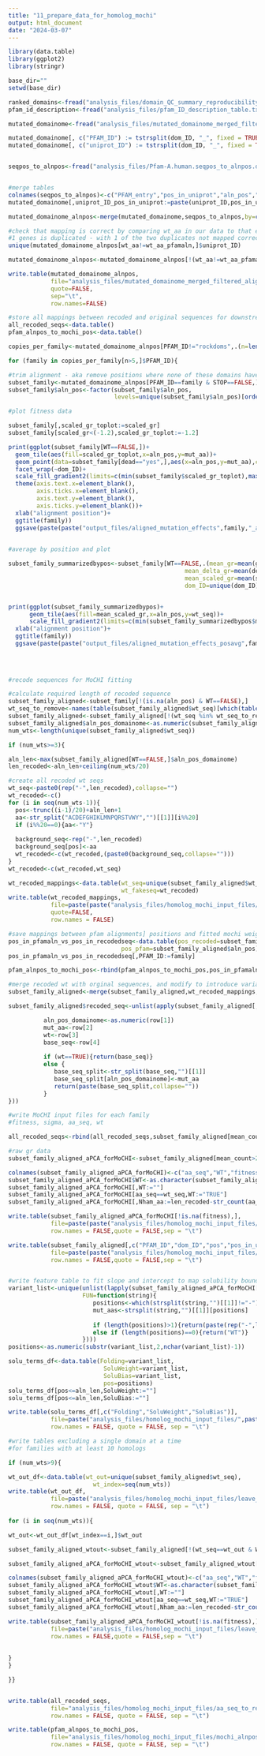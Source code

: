 ```yaml
---
title: "11_prepare_data_for_homolog_mochi"
output: html_document
date: "2024-03-07"
---
```


```r

library(data.table)
library(ggplot2)
library(stringr)

base_dir=""
setwd(base_dir)

ranked_domains<-fread("analysis_files/domain_QC_summary_reproducibility_ranked.txt")
pfam_id_description<-fread("analysis_files/pfam_ID_description_table.txt")

```



```r

mutated_domainome<-fread("analysis_files/mutated_domainome_merged_filtered.txt") 

mutated_domainome[, c("PFAM_ID") := tstrsplit(dom_ID, "_", fixed = TRUE)[2]]
mutated_domainome[, c("uniprot_ID") := tstrsplit(dom_ID, "_", fixed = TRUE)[1]]


seqpos_to_alnpos<-fread("analysis_files/Pfam-A.human.seqpos_to_alnpos.domainomegenes")


#merge tables
colnames(seqpos_to_alnpos)<-c("PFAM_entry","pos_in_uniprot","aln_pos","wt_aa_pfamaln","Gene_ID","uniprot_ID","PFAM_ID","PFAM_ID.n","uniprot_ID_pos_in_uniprot")
mutated_domainome[,uniprot_ID_pos_in_uniprot:=paste(uniprot_ID,pos_in_uniprot,sep="_")]

mutated_domainome_alnpos<-merge(mutated_domainome,seqpos_to_alnpos,by=c("uniprot_ID_pos_in_uniprot","PFAM_ID","uniprot_ID"),all.x=TRUE)

#check that mapping is correct by comparing wt_aa in our data to that extracted from PFAM alignments
#1 genes is duplicated - with 1 of the two duplicates not mapped correctly - remove
unique(mutated_domainome_alnpos[wt_aa!=wt_aa_pfamaln,]$uniprot_ID)

mutated_domainome_alnpos<-mutated_domainome_alnpos[!(wt_aa!=wt_aa_pfamaln & WT==FALSE),]

write.table(mutated_domainome_alnpos,
            file="analysis_files/mutated_domainome_merged_filtered_alignmentpos.txt",
            quote=FALSE,
            sep="\t",
            row.names=FALSE)

```

```r

#store all mappings between recoded and original sequences for downstream analysis
all_recoded_seqs<-data.table()
pfam_alnpos_to_mochi_pos<-data.table()

copies_per_family<-mutated_domainome_alnpos[PFAM_ID!="rockdoms",.(n=length(unique(dom_ID))),by="PFAM_ID"]

for (family in copies_per_family[n>5,]$PFAM_ID){

#trim alignment - aka remove positions where none of these domains have representation
subset_family<-mutated_domainome_alnpos[PFAM_ID==family & STOP==FALSE,]
subset_family$aln_pos<-factor(subset_family$aln_pos,
                              levels=unique(subset_family$aln_pos)[order(unique(subset_family$aln_pos))])

#plot fitness data

subset_family[,scaled_gr_toplot:=scaled_gr]
subset_family[scaled_gr<(-1.2),scaled_gr_toplot:=-1.2]

print(ggplot(subset_family[WT==FALSE,])+
  geom_tile(aes(fill=scaled_gr_toplot,x=aln_pos,y=mut_aa))+
  geom_point(data=subset_family[dead=="yes",],aes(x=aln_pos,y=mut_aa),col="red")+
  facet_wrap(~dom_ID)+
  scale_fill_gradient2(limits=c(min(subset_family$scaled_gr_toplot),max(subset_family$scaled_gr_toplot)),low="red",mid="white",high="blue",midpoint = 0)+
  theme(axis.text.x=element_blank(), 
        axis.ticks.x=element_blank(), 
        axis.text.y=element_blank(),  
        axis.ticks.y=element_blank())+
  xlab("alignment position")+
  ggtitle(family))
  ggsave(paste(paste("output_files/aligned_mutation_effects",family,"_aligned_scaled_gr.pdf",sep="")),limitsize = FALSE)
 

#average by position and plot 

subset_family_summarizedbypos<-subset_family[WT==FALSE,.(mean_gr=mean(growthrate,na.rm = TRUE),
                                                  mean_delta_gr=mean(delta_gr,na.rm = TRUE),
                                                  mean_scaled_gr=mean(scaled_gr,na.rm = TRUE),
                                                  dom_ID=unique(dom_ID)),by=c("wt_seq","aln_pos")]


print(ggplot(subset_family_summarizedbypos)+
      geom_tile(aes(fill=mean_scaled_gr,x=aln_pos,y=wt_seq))+
      scale_fill_gradient2(limits=c(min(subset_family_summarizedbypos$mean_scaled_gr),max(subset_family_summarizedbypos$mean_scaled_gr)),low="red",mid="white",high="blue",midpoint = 0)+
  xlab("alignment position")+
  ggtitle(family))
  ggsave(paste(paste("output_files/aligned_mutation_effects_posavg",family,sep="_"),"pdf",sep = "."),limitsize = FALSE)

  
  
   
#recode sequences for MoCHI fitting

#calculate required length of recoded sequence
subset_family_aligned<-subset_family[!(is.na(aln_pos) & WT==FALSE),]
wt_seq_to_remove<-names(table(subset_family_aligned$wt_seq)[which(table(subset_family_aligned$wt_seq)==1)])
subset_family_aligned<-subset_family_aligned[!(wt_seq %in% wt_seq_to_remove),]
subset_family_aligned$aln_pos_domainome<-as.numeric(subset_family_aligned$aln_pos)
num_wts<-length(unique(subset_family_aligned$wt_seq))

if (num_wts>=3){

aln_len<-max(subset_family_aligned[WT==FALSE,]$aln_pos_domainome)
len_recoded<-aln_len+ceiling(num_wts/20)

#create all recoded wt seqs
wt_seq<-paste0(rep("-",len_recoded),collapse="")
wt_recoded<-c()
for (i in seq(num_wts-1)){
  pos<-trunc((i-1)/20)+aln_len+1
  aa<-str_split("ACDEFGHIKLMNPQRSTVWY","")[[1]][i%%20]
  if (i%%20==0){aa<-"Y"}
  
  background_seq<-rep("-",len_recoded)
  background_seq[pos]<-aa
  wt_recoded<-c(wt_recoded,(paste0(background_seq,collapse="")))
}
wt_recoded<-c(wt_recoded,wt_seq) 

wt_recoded_mappings<-data.table(wt_seq=unique(subset_family_aligned$wt_seq),
                                wt_fakeseq=wt_recoded)
write.table(wt_recoded_mappings,
            file=paste(paste("analysis_files/homolog_mochi_input_files/wt_weight_mappings",family,sep="_"),"txt",sep="."),
            quote=FALSE,
            row.names = FALSE)

#save mappings between pfam alignments] positions and fitted mochi weight positions
pos_in_pfamaln_vs_pos_in_recodedseq<-data.table(pos_recoded=subset_family_aligned$aln_pos_domainome,
                                pos_pfam=subset_family_aligned$aln_pos)
pos_in_pfamaln_vs_pos_in_recodedseq[,PFAM_ID:=family]

pfam_alnpos_to_mochi_pos<-rbind(pfam_alnpos_to_mochi_pos,pos_in_pfamaln_vs_pos_in_recodedseq)

#merge recoded wt with orginal sequences, and modify to introduce variants at aln positions
subset_family_aligned<-merge(subset_family_aligned,wt_recoded_mappings,by="wt_seq")

subset_family_aligned$recoded_seq<-unlist(apply(subset_family_aligned[,c("aln_pos_domainome","mut_aa","WT","wt_fakeseq")],MARGIN=1,FUN = function(row){

          aln_pos_domainome<-as.numeric(row[1])
          mut_aa<-row[2]
          wt<-row[3]
          base_seq<-row[4]
                                     
          if (wt==TRUE){return(base_seq)}
          else {
             base_seq_split<-str_split(base_seq,"")[[1]]
             base_seq_split[aln_pos_domainome]<-mut_aa
             return(paste(base_seq_split,collapse=""))
          }
}))

#write MoCHI input files for each family
#fitness, sigma, aa_seq, wt

all_recoded_seqs<-rbind(all_recoded_seqs,subset_family_aligned[mean_count>29,c("aa_seq","recoded_seq","dom_ID","PFAM_ID","wt_seq")])

#raw gr data
subset_family_aligned_aPCA_forMoCHI<-subset_family_aligned[mean_count>29,c("recoded_seq","WT","growthrate","growthrate_sigma")]

colnames(subset_family_aligned_aPCA_forMoCHI)<-c("aa_seq","WT","fitness","sigma")
subset_family_aligned_aPCA_forMoCHI$WT<-as.character(subset_family_aligned_aPCA_forMoCHI$WT)
subset_family_aligned_aPCA_forMoCHI[,WT:=""]
subset_family_aligned_aPCA_forMoCHI[aa_seq==wt_seq,WT:="TRUE"]
subset_family_aligned_aPCA_forMoCHI[,Nham_aa:=len_recoded-str_count(aa_seq,"-")]

write.table(subset_family_aligned_aPCA_forMoCHI[!is.na(fitness),],
            file=paste(paste("analysis_files/homolog_mochi_input_files/",family,sep=""),"aPCA_fitness_forMoCHI.txt",sep="_"),
            row.names = FALSE,quote = FALSE,sep = "\t")

write.table(subset_family_aligned[,c("PFAM_ID","dom_ID","pos","pos_in_uniprot.x","aln_pos_domainome","aln_pos")],
            file=paste(paste("analysis_files/homolog_mochi_input_files/",family,sep=""),"mochi_pos_to_PFAM_aln_pos.txt",sep="_"),
            row.names = FALSE,quote = FALSE,sep = "\t")


#write feature table to fit slope and intercept to map solubility boundaries to folding
variant_list<-unique(unlist(lapply(subset_family_aligned_aPCA_forMoCHI[!is.na(fitness),]$aa_seq,
                     FUN=function(string){
                        positions<-which(strsplit(string,"")[[1]]!="-")
                        mut_aas<-strsplit(string,"")[[1]][positions]
                        
                        if (length(positions)>1){return(paste(rep("-",length(positions)),positions,mut_aas,sep=""))}
                        else if (length(positions)==0){return("WT")}
                     })))
positions<-as.numeric(substr(variant_list,2,nchar(variant_list)-1))

solu_terms_df<-data.table(Folding=variant_list,
                           SoluWeight=variant_list,
                           SoluBias=variant_list,
                           pos=positions)
solu_terms_df[pos<=aln_len,SoluWeight:=""]
solu_terms_df[pos<=aln_len,SoluBias:=""]

write.table(solu_terms_df[,c("Folding","SoluWeight","SoluBias")],
            file=paste("analysis_files/homolog_mochi_input_files/",paste(family,"features_solu.txt",sep="_"),sep=""),
            row.names = FALSE, quote = FALSE, sep = "\t")

#write tables excluding a single domain at a time
#for families with at least 10 homologs

if (num_wts>9){

wt_out_df<-data.table(wt_out=unique(subset_family_aligned$wt_seq),
                        wt_index=seq(num_wts))
write.table(wt_out_df,
            file=paste("analysis_files/homolog_mochi_input_files/leave_one_out/",paste(family,"left_out_domains_indices.txt",sep="_"),sep=""),
            row.names = FALSE, quote = FALSE, sep = "\t")
  
for (i in seq(num_wts)){

wt_out<-wt_out_df[wt_index==i,]$wt_out

subset_family_aligned_wtout<-subset_family_aligned[!(wt_seq==wt_out & WT==FALSE),]

subset_family_aligned_aPCA_forMoCHI_wtout<-subset_family_aligned_wtout[mean_count>29,c("recoded_seq","WT","growthrate","growthrate_sigma")]  

colnames(subset_family_aligned_aPCA_forMoCHI_wtout)<-c("aa_seq","WT","fitness","sigma")
subset_family_aligned_aPCA_forMoCHI_wtout$WT<-as.character(subset_family_aligned_aPCA_forMoCHI_wtout$WT)
subset_family_aligned_aPCA_forMoCHI_wtout[,WT:=""]
subset_family_aligned_aPCA_forMoCHI_wtout[aa_seq==wt_seq,WT:="TRUE"]
subset_family_aligned_aPCA_forMoCHI_wtout[,Nham_aa:=len_recoded-str_count(aa_seq,"-")]

write.table(subset_family_aligned_aPCA_forMoCHI_wtout[!is.na(fitness),],
            file=paste("analysis_files/homolog_mochi_input_files/leave_one_out/",family,"_",i,"_aPCA_fitness_forMoCHI.txt",sep=""),
            row.names = FALSE,quote = FALSE,sep = "\t")
  
  
}
}

}}


write.table(all_recoded_seqs,
            file="analysis_files/homolog_mochi_input_files/aa_seq_to_recoded_seq_mappings.txt",
            row.names = FALSE, quote = FALSE, sep = "\t")

write.table(pfam_alnpos_to_mochi_pos,
            file="analysis_files/homolog_mochi_input_files/mochi_alnpos_to_pfam_alnpos.txt",
            row.names = FALSE, quote = FALSE, sep = "\t")



```





